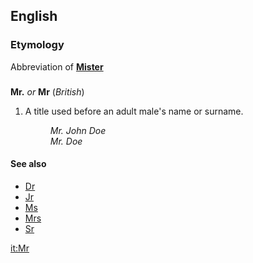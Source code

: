 ==English==
===Etymology===
Abbreviation of '''[[Mister]]'''

==={{abbreviation}}===
'''Mr.''' ''or'' '''Mr''' (''British'')

# A title used before an adult male's name or surname.
#:''Mr. John Doe''
#:''Mr. Doe''

====See also====
*[[Dr]]
*[[Jr]]
*[[Ms]]
*[[Mrs]]
*[[Sr]]

[[it:Mr]]